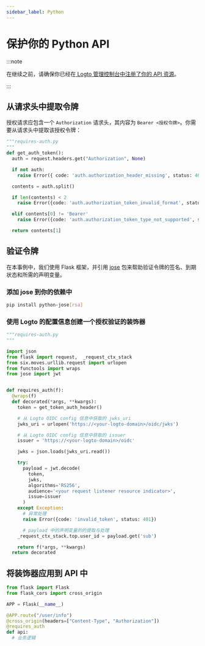 ```yaml
---
sidebar_label: Python
---
```



# 保护你的 Python API

:::note

在继续之前，请确保你已经在[ Logto 管理控制台中注册了你的 API 资源](./README.mdx#register-the-api-resources-using-logto-admin-console)。

:::

## 从请求头中提取令牌

授权请求应包含一个 `Authorization` 请求头，其内容为 `Bearer <授权令牌>`。你需要从请求头中提取该授权令牌：

```python
"""requires-auth.py
"""
def get_auth_token():
  auth = request.headers.get("Authorization", None)

  if not auth:
    raise Error({ code: 'auth.authorization_header_missing', status: 401 })

  contents = auth.split()

  if len(contents) < 2
    raise Error({code: 'auth.authorization_token_invalid_format', status: 401})

  elif contents[0] != 'Bearer'
    raise Error({code: 'auth.authorization_token_type_not_supported', status: 401})

  return contents[1]

```

## 验证令牌

在本事例中，我们使用 Flask 框架，并引用 [jose](https://github.com/panva/jose) 包来帮助验证令牌的签名、到期状态和所需的声明变量。

### 添加 jose 到你的依赖中

```sh
pip install python-jose[rsa]
```

<RetrieveOidcConfiguration />

### 使用 Logto 的配置信息创建一个授权验证的装饰器

```python
"""requires-auth.py
"""

import json
from flask import request,  _request_ctx_stack
from six.moves.urllib.request import urlopen
from functools import wraps
from jose import jwt


def requires_auth(f):
  @wraps(f)
  def decorated(*args, **kwargs):
    token = get_token_auth_header()

    # 从 Logto OIDC config 信息中获取的 jwks_uri
    jwks_uri = urlopen('https://<your-logto-domain>/oidc/jwks')

    # 从 Logto OIDC config 信息中获取的 issuer
    issuer = 'https://<your-logto-domain>/oidc'

    jwks = json.loads(jwks_uri.read())

    try:
      payload = jwt.decode(
        token,
        jwks,
        algorithms='RS256',
        audience='<your request listener resource indicator>',
        issue=issuer
      )
    except Exception:
      # 异常处理
      raise Error({code: 'invalid_token', status: 401})

      # payload 中的声明变量的的提取与处理
    _request_ctx_stack.top.user_id = payload.get('sub')

    return f(*args, **kwargs)
  return decorated

```

## 将装饰器应用到 API 中

```python
from flask import Flask
from flask_cors import cross_origin

APP = Flask(__name__)

@APP.route("/user/info")
@cross_origin(headers=["Content-Type", "Authorization"])
@requires_auth
def api:
  # 业务逻辑

```
